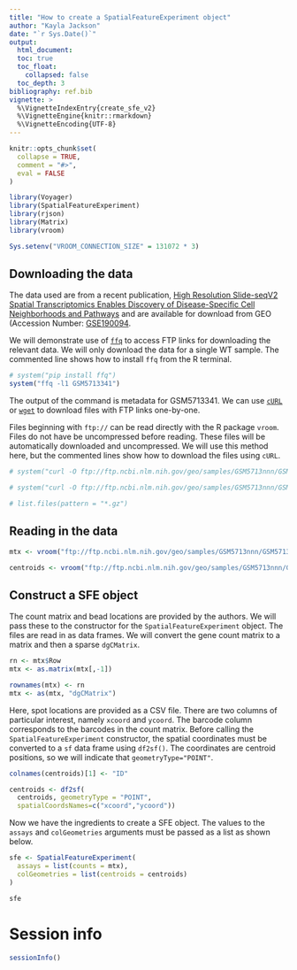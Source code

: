 ```yaml
---
title: "How to create a SpatialFeatureExperiment object"
author: "Kayla Jackson"
date: "`r Sys.Date()`"
output: 
  html_document:
  toc: true
  toc_float:
    collapsed: false
  toc_depth: 3
bibliography: ref.bib
vignette: >
  %\VignetteIndexEntry{create_sfe_v2}
  %\VignetteEngine{knitr::rmarkdown}
  %\VignetteEncoding{UTF-8}
---
```


```r
knitr::opts_chunk$set(
  collapse = TRUE,
  comment = "#>",
  eval = FALSE
)
```

```r
library(Voyager)
library(SpatialFeatureExperiment)
library(rjson)
library(Matrix)
library(vroom)

Sys.setenv("VROOM_CONNECTION_SIZE" = 131072 * 3)
```
## Downloading the data

The data used are from a recent publication, [High Resolution Slide-seqV2 Spatial Transcriptomics Enables Discovery of Disease-Specific Cell Neighborhoods and Pathways](https://doi.org/10.1016/j.isci.2022.104097) and are available for download from GEO (Accession Number: [GSE190094](https://www.ncbi.nlm.nih.gov/geo/query/acc.cgi?acc=GSE190094). 

We will demonstrate use of [`ffq`](https://github.com/pachterlab/ffq) to access FTP links for downloading the relevant data. We will only download the data for a single WT sample. The commented line shows how to install `ffq` from the R terminal. 

```r
# system("pip install ffq")
system("ffq -l1 GSM5713341")
```
The output of the command is metadata for GSM5713341. We can use [`cURL`](https://curl.se) or [`wget`](https://ena-docs.readthedocs.io/en/latest/retrieval/file-download.html#using-wget) to download files with FTP links one-by-one. 

Files beginning with `ftp://` can be read directly with the R package `vroom`. Files do not have be uncompressed before reading. These files will be automatically downloaded and uncompressed. We will use this method here, but the commented lines show how to download the files using `cURL`. 
```r
# system("curl -O ftp://ftp.ncbi.nlm.nih.gov/geo/samples/GSM5713nnn/GSM5713341/suppl/GSM5713341_Puck_191112_04_MappedDGEForR.csv.gz")

# system("curl -O ftp://ftp.ncbi.nlm.nih.gov/geo/samples/GSM5713nnn/GSM5713341/suppl/GSM5713341_Puck_191112_04_BeadLocationsForR.csv.gz")

# list.files(pattern = "*.gz")
```
## Reading in the data
```r
mtx <- vroom("ftp://ftp.ncbi.nlm.nih.gov/geo/samples/GSM5713nnn/GSM5713341/suppl/GSM5713341_Puck_191112_04_MappedDGEForR.csv.gz")

centroids <- vroom("ftp://ftp.ncbi.nlm.nih.gov/geo/samples/GSM5713nnn/GSM5713341/suppl/GSM5713341_Puck_191112_04_BeadLocationsForR.csv.gz")
```
## Construct a SFE object
The count matrix and bead locations are provided by the authors. We will pass these to the constructor for the `SpatialFeatureExperiment` object. The files are read in as data frames. We will convert the gene count matrix to a matrix and then a sparse `dgCMatrix`.
```r
rn <- mtx$Row
mtx <- as.matrix(mtx[,-1])

rownames(mtx) <- rn
mtx <- as(mtx, "dgCMatrix")
```
Here, spot locations are provided as a CSV file. There are two columns of particular interest, namely `xcoord` and `ycoord`. The barcode column corresponds to the barcodes in the count matrix. Before calling the `SpatialFeatureExperiment` constructor, the spatial coordinates must be converted to a `sf` data frame using `df2sf()`. The coordinates are centroid positions, so we will indicate that `geometryType="POINT"`.  

```r
colnames(centroids)[1] <- "ID"

centroids <- df2sf(
  centroids, geometryType = "POINT",
  spatialCoordsNames=c("xcoord","ycoord"))

```
Now we have the ingredients to create a SFE object. The values to the `assays` and `colGeometries` arguments must be passed as a list as shown below.
```r
sfe <- SpatialFeatureExperiment(
  assays = list(counts = mtx),
  colGeometries = list(centroids = centroids)
)

sfe
```
# Session info
```r
sessionInfo()
```
